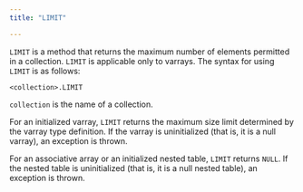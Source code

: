 ```yaml
---
title: "LIMIT"

---
```


<div id="limit" class="registered_link"></div>

`LIMIT` is a method that returns the maximum number of elements permitted in a collection. `LIMIT` is applicable only to varrays. The syntax for using `LIMIT` is as follows:

```text
<collection>.LIMIT
```

`collection` is the name of a collection.

For an initialized varray, `LIMIT` returns the maximum size limit determined by the varray type definition. If the varray is uninitialized (that is, it is a null varray), an exception is thrown.

For an associative array or an initialized nested table, `LIMIT` returns `NULL`. If the nested table is uninitialized (that is, it is a null nested table), an exception is thrown.
